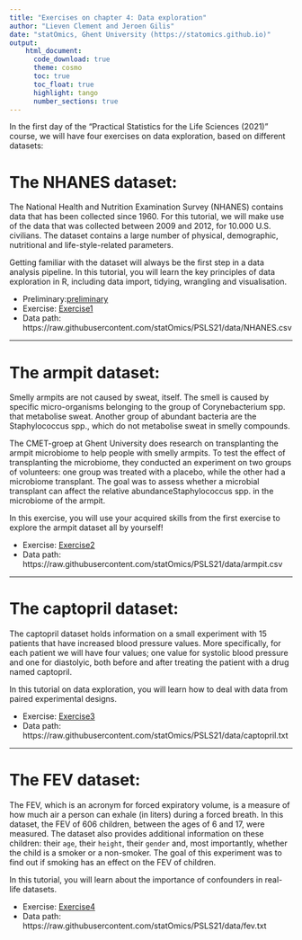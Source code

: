 ```yaml
---
title: "Exercises on chapter 4: Data exploration"
author: "Lieven Clement and Jeroen Gilis"
date: "statOmics, Ghent University (https://statomics.github.io)"
output:
    html_document:
      code_download: true    
      theme: cosmo
      toc: true
      toc_float: true
      highlight: tango
      number_sections: true
---
```


In the first day of the "Practical Statistics for the Life Sciences (2021)" 
course, we will have four exercises on data exploration, based on different 
datasets:


# The NHANES dataset:

The National Health and Nutrition Examination Survey (NHANES) contains data 
that has been collected since 1960. For this tutorial, we will make use of the 
data that was collected  between 2009 and  2012, for 10.000 U.S. civilians. 
The dataset contains a large number of physical, demographic, nutritional and 
life-style-related parameters.

Getting familiar with the dataset will always be the first step in a data 
analysis pipeline. In this tutorial, you will learn the key principles of data 
exploration in R, including data import, tidying, wrangling and visualisation. 

- Preliminary:[preliminary](./extra1_preliminary_tidyverse.html)
- Exercise: [Exercise1](./04_1_NHANES.html)
- Data path: https://raw.githubusercontent.com/statOmics/PSLS21/data/NHANES.csv

---

# The armpit dataset:

Smelly armpits are not caused by sweat, itself. The smell is caused by specific 
micro-organisms belonging to the group of Corynebacterium spp. that metabolise 
sweat. Another group of abundant bacteria are the Staphylococcus spp., which do
not metabolise sweat in smelly compounds.

The CMET-groep at Ghent University does research on transplanting the armpit 
microbiome to help people with smelly armpits. To test the effect of 
transplanting the microbiome, they conducted an experiment on two groups 
of volunteers: one group was treated with a placebo, while the other had a 
microbiome transplant. The goal was to assess whether a microbial transplant can affect the relative abundanceStaphylococcus spp. in the microbiome of the armpit.

In this exercise, you will use your acquired skills from the first exercise to 
explore the armpit dataset all by yourself!

- Exercise: [Exercise2](./04_2_armpit.html)
- Data path: https://raw.githubusercontent.com/statOmics/PSLS21/data/armpit.csv

---

# The captopril dataset:

The captopril dataset holds information on a small experiment with 15 patients 
that have increased blood pressure values. More specifically, for each patient 
we will have four values; one value for systolic blood pressure and one for 
diastolyic, both before and after treating the patient with a drug named 
captopril.

In this tutorial on data exploration, you will learn how to deal with data from 
paired experimental designs.

- Exercise: [Exercise3](./04_3_captopril.html)
- Data path: https://raw.githubusercontent.com/statOmics/PSLS21/data/captopril.txt

---

# The FEV dataset:

The FEV, which is an acronym for forced expiratory volume, is a measure of how 
much air a person can exhale (in liters)  during  a forced breath. In this 
dataset, the FEV of 606 children, between the ages of 6 and 17, were measured. 
The dataset also provides additional information on these children: 
their `age`, their `height`, their `gender` and, most importantly, whether the 
child is a smoker or a non-smoker. The goal of this experiment was to find out 
if smoking has an effect on the FEV of children.

In this tutorial, you will learn about the importance of confounders in 
real-life datasets.

- Exercise: [Exercise4](./04_4_FEV.html)
- Data path: https://raw.githubusercontent.com/statOmics/PSLS21/data/fev.txt

